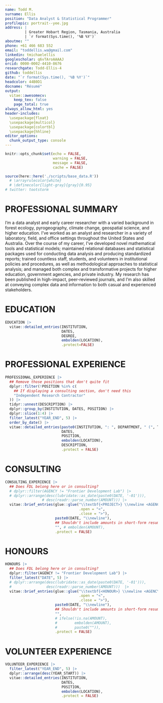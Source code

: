 ```yaml
---
name: Todd M.
surname: Ellis
position: "Data Analyst & Statistical Programmer"
profilepic: portrait--yee.jpg
address: |
         | Greater Hobart Region, Tasmania, Australia
         | `r format(Sys.time(), '%B %Y')`
aboutme: ""
phone: +61 466 683 552
email: "toddellis.wa@gmail.com"
linkedin: tmichaelellis
googlescholar: q6vTAroAAAAJ
orcid: 0000-0002-4410-8676
researchgate: Todd-Ellis-4
github: toddellis
date: "`r format(Sys.time(), '%B %Y')`"
headcolor: 44B0D1
docname: "Résumé"
output: 
  vitae::awesomecv:
    keep_tex: false
    page_total: true
always_allow_html: yes
header-includes:
  \usepackage{float}
  \usepackage{multicol}
  \usepackage{colortbl}
  \usepackage{hhline}
editor_options: 
  chunk_output_type: console
---
```


```r
knitr::opts_chunk$set(echo = FALSE, 
                      warning = FALSE, 
                      message = FALSE,
                      cache = FALSE)

source(here::here('./scripts/base_data.R'))
  # \arrayrulecolor{white}
  # \definecolor{light-gray}{gray}{0.95}
# twitter: tootstorm
```

# PROFESSIONAL SUMMARY

I’m a data analyst and early career researcher with a varied background in forest ecology, pyrogeography, climate change, geospatial science, and higher education. I've worked as an analyst and researcher in a variety of laboratory, field, and office settings throughout the United States and Australia. Over the course of my career, I've developed novel mathematical tools and statistical models; maintained relational databases and statistical packages used for conducting data analysis and producing standardized reports; trained countless staff, students, and volunteers in institutional policies and procedures, as well as methodological approaches to statistical analysis; and managed both complex and transformative projects for higher education, government agencies, and private industry. My research has been published in high-impact, peer-reviewed journals, and I'm also skilled at conveying complex data and information to both casual and experienced stakeholders. 

# EDUCATION 

```r
EDUCATION |>
  vitae::detailed_entries(INSTITUTION, 
                          DATES, 
                          DEGREE,
                          embolden(LOCATION), 
                          .protect=FALSE)
```

# PROFESSIONAL EXPERIENCE

```r

PROFESSIONAL_EXPERIENCE |>
  ## Remove those positions that don't quite fit
  dplyr::filter(!POSITION %in% c(
    ## If displaying a consulting section, don't need this
    "Independent Research Contractor"
  )) |>
  tidyr::unnest(DESCRIPTION) |>
  dplyr::group_by(INSTITUTION, DATES, POSITION) |>
  dplyr::slice(1:4) |>
  filter_latest("YEAR_END", 5) |>
  order_by_date() |>
  vitae::detailed_entries(paste0(INSTITUTION, ": ", DEPARTMENT, " (", TYPE, ")"),
                          DATES,
                          POSITION,
                          embolden(LOCATION),
                          DESCRIPTION,
                          .protect = FALSE)

```

# CONSULTING

```r
CONSULTING_EXPERIENCE |>
  ## Does FDL belong here or in consulting?
  # dplyr::filter(AGENCY != "Frontier Development Lab") |>
  # dplyr::arrange(desc(lubridate::as_date(paste0(DATE, '-01'))),
                 # desc(readr::parse_number(AMOUNT))) |>
  vitae::brief_entries(glue::glue("\\textbf{<PROJECT>} \\newline <AGENCY>",
                                  .open = "<",
                                  .close = ">"),
                       paste0(DATE, "\\newline"),
                       ## Shouldn't include amounts in short-form resume(?)
                       "", # embolden(AMOUNT),
                       .protect = FALSE)
```

# HONOURS

```r
HONOURS |>
  ## Does FDL belong here or in consulting?
  dplyr::filter(AGENCY != "Frontier Development Lab") |>
  filter_latest("DATE", 5) |>
  # dplyr::arrange(desc(lubridate::as_date(paste0(DATE, '-01'))),
  #                desc(readr::parse_number(AMOUNT)))  |>
  vitae::brief_entries(glue::glue("\\textbf{<HONOUR>} \\newline <AGENCY>",
                                  .open = "<",
                                  .close = ">"),
                       paste0(DATE, "\\newline"),
                       ## Shouldn't include amounts in short-form resume(?)
                       "",
                       # ifelse(!is.na(AMOUNT),
                       #        embolden(AMOUNT),
                       #        paste0("")),
                       .protect = FALSE)
```

# VOLUNTEER EXPERIENCE

```r
VOLUNTEER_EXPERIENCE |>
  filter_latest("YEAR_END", 5) |>
  dplyr::arrange(desc(YEAR_START)) |>
  vitae::detailed_entries(INSTITUTION,
                          DATES,
                          POSITION,
                          embolden(LOCATION),
                          .protect = FALSE)
```

